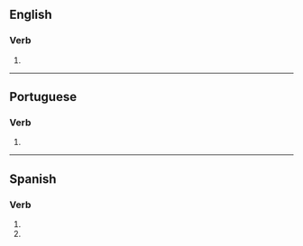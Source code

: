 {{also|électrocutés|electrocutés|électrocutes}}

==English==

===Verb===
{{head|en|verb form}}

# {{en-third-person singular of|electrocute}}

----

==Portuguese==

===Verb===
{{pt-verb-form}}

# {{pt-verb-form-of|electrocutar}}

----

==Spanish==

===Verb===
{{head|es|verb form}}

# {{es-verb form of|ending=ar|mood=imperative|sense=negative|pers=2|formal=no|number=singular|electrocutar}}
# {{es-verb form of|ending=ar|mood=subjunctive|tense=present|pers=2|formal=no|number=singular|electrocutar}}